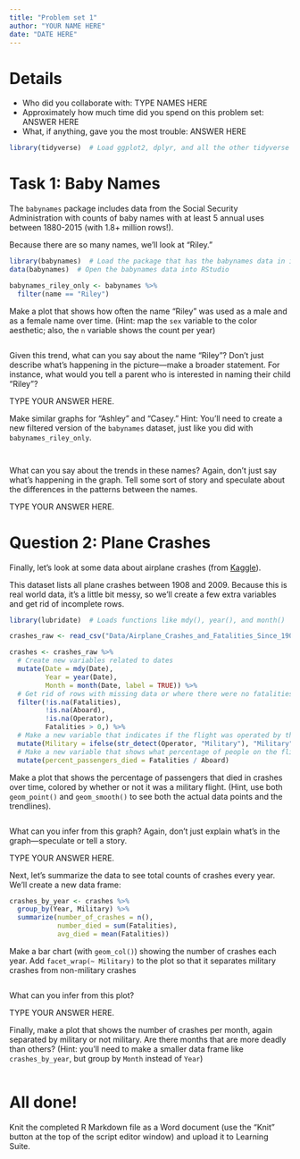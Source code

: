 ```yaml
---
title: "Problem set 1"
author: "YOUR NAME HERE"
date: "DATE HERE"
---
```


# Details

- Who did you collaborate with: TYPE NAMES HERE
- Approximately how much time did you spend on this problem set: ANSWER HERE
- What, if anything, gave you the most trouble: ANSWER HERE


```r
library(tidyverse)  # Load ggplot2, dplyr, and all the other tidyverse packages
```

# Task 1: Baby Names

The `babynames` package includes data from the Social Security Administration with counts of baby names with at least 5 annual uses between 1880-2015 (with 1.8+ million rows!).

Because there are so many names, we'll look at "Riley."

```r
library(babynames)  # Load the package that has the babynames data in it
data(babynames)  # Open the babynames data into RStudio

babynames_riley_only <- babynames %>%
  filter(name == "Riley")
```

Make a plot that shows how often the name "Riley" was used as a male and as a female name over time. (Hint: map the `sex` variable to the color aesthetic; also, the `n` variable shows the count per year)

```r

```

Given this trend, what can you say about the name "Riley"? Don't just describe what's happening in the picture---make a broader statement. For instance, what would you tell a parent who is interested in naming their child "Riley"?

TYPE YOUR ANSWER HERE.

Make similar graphs for "Ashley" and "Casey." Hint: You'll need to create a new filtered version of the `babynames` dataset, just like you did with `babynames_riley_only`.

```r

```

```r

```

What can you say about the trends in these names? Again, don't just say what's happening in the graph. Tell some sort of story and speculate about the differences in the patterns between the names.

TYPE YOUR ANSWER HERE.


# Question 2: Plane Crashes

Finally, let's look at some data about airplane crashes (from [Kaggle](https://www.kaggle.com/saurograndi/airplane-crashes-since-1908/)).

This dataset lists all plane crashes between 1908 and 2009. Because this is real world data, it's a little bit messy, so we'll create a few extra variables and get rid of incomplete rows.

```r
library(lubridate)  # Loads functions like mdy(), year(), and month()

crashes_raw <- read_csv("Data/Airplane_Crashes_and_Fatalities_Since_1908.csv")

crashes <- crashes_raw %>% 
  # Create new variables related to dates
  mutate(Date = mdy(Date),
         Year = year(Date),
         Month = month(Date, label = TRUE)) %>% 
  # Get rid of rows with missing data or where there were no fatalities
  filter(!is.na(Fatalities),
         !is.na(Aboard),
         !is.na(Operator),
         Fatalities > 0,) %>% 
  # Make a new variable that indicates if the flight was operated by the military
  mutate(Military = ifelse(str_detect(Operator, "Military"), "Military", "Not military")) %>% 
  # Make a new variable that shows what percentage of people on the flight died
  mutate(percent_passengers_died = Fatalities / Aboard)
```

Make a plot that shows the percentage of passengers that died in crashes over time, colored by whether or not it was a military flight. (Hint, use both `geom_point()` and `geom_smooth()` to see both the actual data points and the trendlines). 

```r

```

What can you infer from this graph? Again, don't just explain what's in the graph—speculate or tell a story.

TYPE YOUR ANSWER HERE.

Next, let's summarize the data to see total counts of crashes every year. We'll create a new data frame:

```r
crashes_by_year <- crashes %>% 
  group_by(Year, Military) %>% 
  summarize(number_of_crashes = n(),
            number_died = sum(Fatalities),
            avg_died = mean(Fatalities))
```

Make a bar chart (with `geom_col()`) showing the number of crashes each year. Add `facet_wrap(~ Military)` to the plot so that it separates military crashes from non-military crashes

```r

```

What can you infer from this plot?

TYPE YOUR ANSWER HERE.

Finally, make a plot that shows the number of crashes per month, again separated by military or not military. Are there months that are more deadly than others? (Hint: you'll need to make a smaller data frame like `crashes_by_year`, but group by `Month` instead of `Year`)

```r

```


# All done!

Knit the completed R Markdown file as a Word document (use the "Knit" button at the top of the script editor window) and upload it to Learning Suite.
